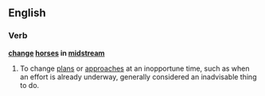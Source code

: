 ==English==
===Verb===
'''[[change]] [[horses]] in [[midstream]]'''
#{{idiom}} To change [[plans]] or [[approaches]] at an inopportune time, such as when an effort is already underway, generally considered an inadvisable thing to do.